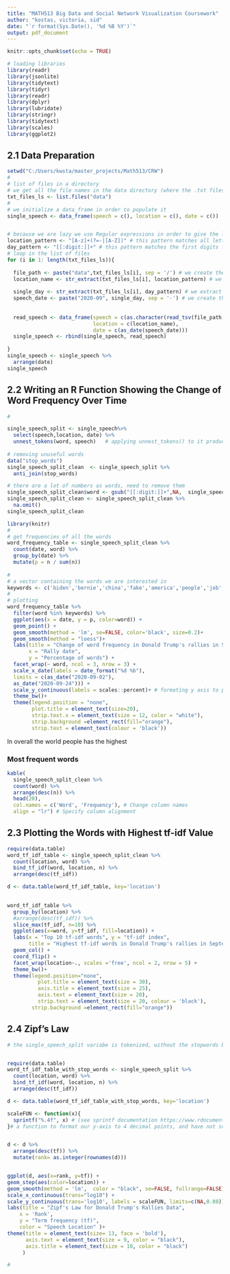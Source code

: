 ```yaml
---
title: "MATH513 Big Data and Social Network Visualization Coursework"
author: "kostas, victoria, sid"
date: "`r format(Sys.Date(), '%d %B %Y')`"
output: pdf_document
---
```


```r
knitr::opts_chunk$set(echo = TRUE)
```

```r
# loading libraries
library(readr)
library(jsonlite)
library(tidytext)
library(tidyr)
library(readr)
library(dplyr)
library(lubridate)
library(stringr)
library(tidytext)
library(scales)
library(ggplot2)
```

## 2.1 Data Preparation

```r
setwd("C:/Users/kwsta/master_projects/Math513/CRW")
#
# list of files in a directory
# we get all the file names in the data directory (where the .txt files are stored) and store them into a list
txt_files_ls <- list.files("data")
#
# we initialize a data_frame in order to populate it
single_speech <- data_frame(speech = c(), location = c(), date = c())


# because we are lazy we use Regular expressions in order to give the location and dates values
location_pattern <- "[A-z]+(?=-|[A-Z])" # this pattern matches all letters until the next char is uppercase or -, so "OhioSep21_2020.txt" returns "Ohio"
day_pattern <- "[[:digit:]]+" # this pattern matches the first digits from a string until the next char is not a digit, "Ohio21_2020.txt" returns "21"
# loop in the list of files
for (i in 1: length(txt_files_ls)){
  
  file_path <- paste("data",txt_files_ls[i], sep = '/') # we create the file path using string string concatenation
  location_name <- str_extract(txt_files_ls[i], location_pattern) # we extract the location name from the file name
  
  single_day <- str_extract(txt_files_ls[i], day_pattern) # we extract the day of the speech from the file name
  speech_date <- paste("2020-09", single_day, sep = '-') # we create the speech data with string concatenation
  
  
  read_speech <- data_frame(speech = c(as.character(read_tsv(file_path, col_names=FALSE))), #read_tsv creates a tibble object, so we need to convert it into a string
                            location = c(location_name), 
                            date = c(as_date(speech_date)))
  single_speech <- rbind(single_speech, read_speech)
                   
}
single_speech <- single_speech %>%
  arrange(date)
single_speech
```

## 2.2 Writing an R Function Showing the Change of Word Frequency Over Time

```r
#

single_speech_split <- single_speech%>%
  select(speech,location, date) %>%   
  unnest_tokens(word, speech)   # applying unnest_tokens() to it produced an error, so had to make it character
  
# removing unuseful words
data("stop_words")
single_speech_split_clean  <- single_speech_split %>%
  anti_join(stop_words)

# there are a lot of numbers as words, need to remove them
single_speech_split_clean$word <- gsub("[[:digit:]]+",NA,  single_speech_split_clean$word)
single_speech_split_clean <- single_speech_split_clean %>%
  na.omit()
single_speech_split_clean
```

```r
library(knitr)
#
# get frequencies of all the words
word_frequency_table <- single_speech_split_clean %>%
  count(date, word) %>%
  group_by(date) %>%
  mutate(p = n / sum(n))
  
# 
# a vector containing the words we are interested in
keywords <- c('biden','bernie','china','fake','america','people','job','country','nation')
#
# plotting
word_frequency_table %>%
  filter(word %in% keywords) %>%
  ggplot(aes(x = date, y = p, color=word)) +
  geom_point() +
  geom_smooth(method = 'lm', se=FALSE, color='black', size=0.2)+
  geom_smooth(method = "loess")+
  labs(title = "Change of word frequency in Donald Trump's rallies in September 2020",
       x = "Rally date",
       y = "Percentage of words") +
  facet_wrap(~ word, ncol = 3, nrow = 3) +
  scale_x_date(labels = date_format("%d %b"),
  limits = c(as_date("2020-09-02"),
  as_date("2020-09-24"))) +
  scale_y_continuous(labels = scales::percent)+ # formating y axis to percentages
  theme_bw()+
  theme(legend.position = "none",
        plot.title = element_text(size=20),
        strip.text.x = element_text(size = 12, color = "white"),
        strip.background =element_rect(fill="orange"),
        strip.text = element_text(colour = 'black'))
```
In overall the world people has the highest 


### Most frequent words
```r
kable(
  single_speech_split_clean %>%
  count(word) %>%
  arrange(desc(n)) %>%
  head(20),
  col.names = c('Word', 'Frequency'), # Change column names
  align = "lr") # Specify column alignment
```

## 2.3  Plotting the Words with Highest tf-idf Value

```r
require(data.table)
word_tf_idf_table <- single_speech_split_clean %>%
  count(location, word) %>%
  bind_tf_idf(word, location, n) %>%
  arrange(desc(tf_idf))

d <- data.table(word_tf_idf_table, key='location')

   
word_tf_idf_table %>%
  group_by(location) %>%
  #arrange(desc(tf_idf)) %>%
  slice_max(tf_idf, n=10) %>%
  ggplot(aes(x=word, y=tf_idf, fill=location)) +
  labs(x = "Top 10 tf-idf words", y = "tf-idf index", 
       title = "Highest tf-idf words in Donald Trump's rallies in September 2020") +
  geom_col() +
  coord_flip() +
  facet_wrap(location~., scales ='free', ncol = 2, nrow = 5) +
  theme_bw()+
  theme(legend.position="none",
          plot.title = element_text(size = 30),
          axis.title = element_text(size = 25), 
          axis.text = element_text(size = 20),
          strip.text = element_text(size = 20, colour = 'black'),
        strip.background =element_rect(fill="orange"))

```

## 2.4 Zipf’s Law

```r
# the single_speech_split variabe is tokenized, without the stopwords been removed


require(data.table)
word_tf_idf_table_with_stop_words <- single_speech_split %>%
  count(location, word) %>%
  bind_tf_idf(word, location, n) %>%
  arrange(desc(tf_idf))

d <- data.table(word_tf_idf_table_with_stop_words, key='location')

```
```r
scaleFUN <- function(x){
  sprintf("%.4f", x) # (see sprintf documentation https://www.rdocumentation.org/packages/base/versions/3.6.2/topics/sprintf)
}# a function to format our y-axis to 4 decimal points, and have not scientific notation


d <- d %>%
  arrange(desc(tf)) %>%
  mutate(rank= as.integer(rownames(d)))


ggplot(d, aes(x=rank, y=tf)) +
geom_step(aes(color=location)) +
geom_smooth(method = 'lm',  color = "black", se=FALSE, fullrange=FALSE) +
scale_x_continuous(trans="log10") +
scale_y_continuous(trans='log10', labels = scaleFUN, limits=c(NA,0.08)) + # appears to be an issue when using log scale and setting limits, so scale continues was used instead the trans was set to log10 (see: https://github.com/tidyverse/ggplot2/issues/930)
labs(title = "Zipf's Law for Donald Trump's Rallies Data",
    x = 'Rank',
    y = "Term frequency (tf)",
    color = "Speech Location" )+
theme(title = element_text(size= 13, face = 'bold'),
      axis.text = element_text(size = 9, color = "black"),
      axis.title = element_text(size = 10, color = "black")
     ) 

#
```
